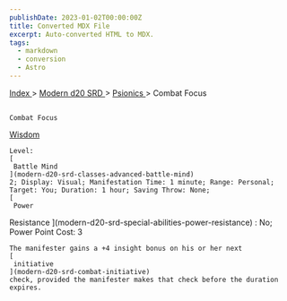 ```yaml
---
publishDate: 2023-01-02T00:00:00Z
title: Converted MDX File
excerpt: Auto-converted HTML to MDX.
tags:
  - markdown
  - conversion
  - Astro
---
```


[
Index
](-index) >
[
Modern d20 SRD
](modern-d20-srd-index) >
[
Psionics
](modern-d20-srd-psionics-index) > Combat Focus

##

    Combat Focus

[
Wisdom
](modern-d20-srd-basics-ability-scores)

    Level:
    [
     Battle Mind
    ](modern-d20-srd-classes-advanced-battle-mind)
    2; Display: Visual; Manifestation Time: 1 minute; Range: Personal; Target: You; Duration: 1 hour; Saving Throw: None;
    [
     Power

Resistance
](modern-d20-srd-special-abilities-power-resistance)
: No; Power Point Cost: 3

    The manifester gains a +4 insight bonus on his or her next
    [
     initiative
    ](modern-d20-srd-combat-initiative)
    check, provided the manifester makes that check before the duration expires.
